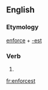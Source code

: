 ==English==

===Etymology===
[[enforce]] + [[-est]]

===Verb===
{{head|en}}

# {{second-person singular of|enforce|lang=en}}

[[fr:enforcest]]